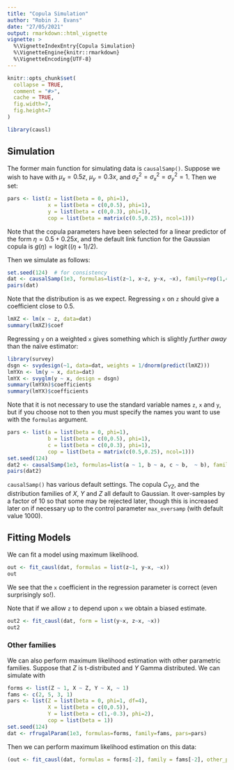 ```yaml
---
title: "Copula Simulation"
author: "Robin J. Evans"
date: "27/05/2021"
output: rmarkdown::html_vignette
vignette: >
  %\VignetteIndexEntry{Copula Simulation}
  %\VignetteEngine{knitr::rmarkdown}
  %\VignetteEncoding{UTF-8}
---
```


```r
knitr::opts_chunk$set(
  collapse = TRUE,
  comment = "#>",
  cache = TRUE,
  fig.width=7, 
  fig.height=7
)
```

```r
library(causl)
```

## Simulation

The former main function for simulating data is `causalSamp()`.  Suppose we 
wish to have
\begin{align*}
Z &\sim N(0, \; \sigma_z^2)\\
X \mid Z=z &\sim N(\mu_x, \; \sigma_x^2)\\
Y \mid \operatorname{do}(X=x) &\sim N(\mu_y, \; \sigma_y^2)
\end{align*}
with $\mu_x = 0.5 z$, $\mu_y = 0.3 x$, and $\sigma_z^2 = \sigma_x^2 = \sigma_y^2 = 1$.
Then we set:
```r
pars <- list(z = list(beta = 0, phi=1),
             x = list(beta = c(0,0.5), phi=1),
             y = list(beta = c(0,0.3), phi=1),
             cop = list(beta = matrix(c(0.5,0.25), ncol=1)))
```
Note that the copula parameters have been selected for a linear predictor of the
form $\eta = 0.5 + 0.25x$, and the default link function for the Gaussian
copula is $g(\eta) = \operatorname{logit}((\eta+1)/2)$.

Then we simulate as follows:
```r
set.seed(124)  # for consistency
dat <- causalSamp(1e3, formulas=list(z~1, x~z, y~x, ~x), family=rep(1,4), pars=pars)
pairs(dat)
```
Note that the distribution is as we expect.  Regressing `x` on `z`
should give a coefficient close to 0.5.
```r
lmXZ <- lm(x ~ z, data=dat)
summary(lmXZ)$coef
```

Regressing `y` on a weighted `x` gives something which is slightly _further away_
than the naïve estimator:
```r
library(survey)
dsgn <- svydesign(~1, data=dat, weights = 1/dnorm(predict(lmXZ)))
lmYXn <- lm(y ~ x, data=dat)
lmYX <- svyglm(y ~ x, design = dsgn)
summary(lmYXn)$coefficients
summary(lmYX)$coefficients
```
Note that it is not necessary to use the standard variable names `z`, `x` and
`y`, but if you choose not to then you must specify the names you want to use
with the `formulas` argument.
```r
pars <- list(a = list(beta = 0, phi=1),
             b = list(beta = c(0,0.5), phi=1),
             c = list(beta = c(0,0.3), phi=1),
             cop = list(beta = matrix(c(0.5,0.25), ncol=1)))
set.seed(124)
dat2 <- causalSamp(1e3, formulas=list(a ~ 1, b ~ a, c ~ b,  ~ b), family = rep(1, 4), pars=pars)
pairs(dat2)
```

`causalSamp()` has various default settings.  The copula $C_{YZ}$, and the
distribution families of $X$, $Y$ and $Z$ all default to Gaussian.  It
over-samples by a factor of 10 so that some may be rejected later, though this
is increased later on if necessary up to the control parameter `max_oversamp`
(with default value 1000).

## Fitting Models

We can fit a model using maximum likelihood.
```r
out <- fit_causl(dat, formulas = list(z~1, y~x, ~x))
out
```
We see that the `x` coefficient in the regression parameter is correct (even
surprisingly so!).

Note that if we allow `z` to depend upon `x` we obtain a biased estimate.
```r
out2 <- fit_causl(dat, form = list(y~x, z~x, ~x))
out2
```
<!-- We can also use a different copula. -->
<!-- ```{r fit_another} -->
<!-- fit_cop(dat, forms = list(~ x, ~ 1, ~ 1), fam_cop=3) -->
<!-- ``` -->

### Other families

We can also perform maximum likelihood estimation with other parametric 
families.  Suppose that $Z$ is t-distributed and $Y$ Gamma distributed.  We can
simulate with 
```r
forms <- list(Z ~ 1, X ~ Z, Y ~ X, ~ 1)
fams <- c(2, 5, 3, 1)
pars <- list(Z = list(beta = 0, phi=1, df=4),
             X = list(beta = c(0,0.5)),
             Y = list(beta = c(1,-0.3), phi=2),
             cop = list(beta = 1))
set.seed(124)
dat <- rfrugalParam(1e3, formulas=forms, family=fams, pars=pars)
```
Then we can perform maximum likelihood estimation on this data:
```r
(out <- fit_causl(dat, formulas = forms[-2], family = fams[-2], other_pars=list(Z=list(df=4L))))
```
